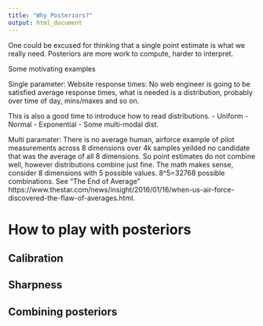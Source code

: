 ```yaml
---
title: "Why Posteriors?"
output: html_document
---
```


One could be excused for thinking that a single point estimate is what we really need. Posteriors are more work to compute, harder to interpret. 

Some motivating examples

Single parameter: Website response times: No web engineer is going to be satisfied average response times, what is needed is a distribution, probably over time of day, mins/maxes and so on. 

This is also a good time to introduce how to read distributions. 
- Uniform
- Normal
- Exponential
- Some multi-modal dist.

Multi paramater: There is no average human, airforce example of pilot measurements across 8 dimensions over 4k samples yeilded no candidate that was the average of all 8 dimensions. So point estimates do not combine well, however distributions combine just fine. The math makes sense, consider 8 dimensions with 5 possible values. 8^5=32768 possible combinations. See "The End of Average" https://www.thestar.com/news/insight/2016/01/16/when-us-air-force-discovered-the-flaw-of-averages.html. 

# How to play with posteriors

## Calibration

## Sharpness

## Combining posteriors






